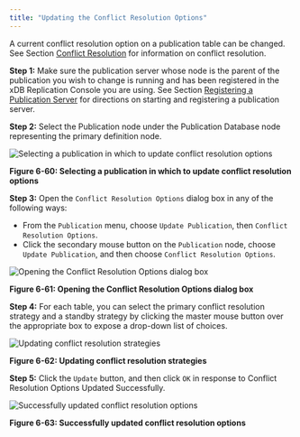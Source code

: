 ```yaml
---
title: "Updating the Conflict Resolution Options"
---
```


<div id="update_conflict_resolution_options" class="registered_link"></div>

A current conflict resolution option on a publication table can be changed. See Section [Conflict Resolution](06_conflict_resolution/#conflict_resolution) for information on conflict resolution.

**Step 1:** Make sure the publication server whose node is the parent of the publication you wish to change is running and has been registered in the xDB Replication Console you are using. See Section [Registering a Publication Server](../05_smr_operation/02_creating_publication/01_registering_publication_server/#registering_publication_server) for directions on starting and registering a publication server.

**Step 2:** Select the Publication node under the Publication Database node representing the primary definition node.

![Selecting a publication in which to update conflict resolution options](../images/image169.png)

**Figure 6-60: Selecting a publication in which to update conflict resolution options**

**Step 3:** Open the `Conflict Resolution Options` dialog box in any of the following ways:

-   From the `Publication` menu, choose `Update Publication`, then `Conflict Resolution Options`.
-   Click the secondary mouse button on the `Publication` node, choose `Update Publication`, and then choose `Conflict Resolution Options`.

![Opening the Conflict Resolution Options dialog box](../images/image170.png)

**Figure 6-61: Opening the Conflict Resolution Options dialog box**

**Step 4:** For each table, you can select the primary conflict resolution strategy and a standby strategy by clicking the master mouse button over the appropriate box to expose a drop-down list of choices.

![Updating conflict resolution strategies](../images/image171.png)

**Figure 6-62: Updating conflict resolution strategies**

**Step 5:** Click the `Update` button, and then click `OK` in response to Conflict Resolution Options Updated Successfully.

![Successfully updated conflict resolution options](../images/image172.png)

**Figure 6-63: Successfully updated conflict resolution options**
